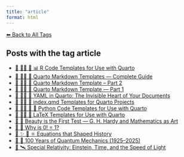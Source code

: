 ```yaml
---
title: "article"
format: html
---
```


[⬅ Back to All Tags](../tags.qmd)

## Posts with the tag **article**

- [📘 👨‍💻 📄 📊 R Code Templates for Use with Quarto](/posts/programming/r/models-r-quarto.html)
- [📘 👨‍💻 📄 Quarto Markdown Templates — Complete Guide](/posts/programming/quarto/models-quarto-markdown.html)
- [📘 👨‍💻 📄 Quarto Markdown Template -- Part 2](/posts/programming/quarto/others-models-markdown.html)
- [📘 👨‍💻 📄 Quarto Markdown Template — Part 1](/posts/programming/quarto/models-markdown.html)
- [📘 👨‍💻 📄 YAML in Quarto: The Invisible Heart of Your Documents](/posts/programming/quarto/yaml-in-quarto.html)
- [📘 👨‍💻 📄 index.qmd Templates for Quarto Projects](/posts/programming/quarto/models-index-quarto.html)
- [📘 👨‍💻 📄 🐍 Python Code Templates for Use with Quarto](/posts/programming/python/models-python-quarto.html)
- [📘 👨‍💻 📐 LaTeX Templates for Use with Quarto](/posts/programming/latex/models-latex-quarto.html)
- [📘 🧮 Beauty is the First Test — G. H. Hardy and Mathematics as Art](/posts/mathematics/mathematical-beauty.html)
- [📘 🧮 Why is 0! = 1?](/posts/mathematics/zero-factorial.html)
- [📘 ✨ 🧮 ⚛️ Equations that Shaped History](/posts/mathematics/historical-equations.html)
- [📘 🧬 100 Years of Quantum Mechanics (1925–2025)](/posts/physics/100-years-quantum-mechanics.html)
- [📘 🛰️ Special Relativity: Einstein, Time, and the Speed of Light](/posts/physics/special-relativity.html)
